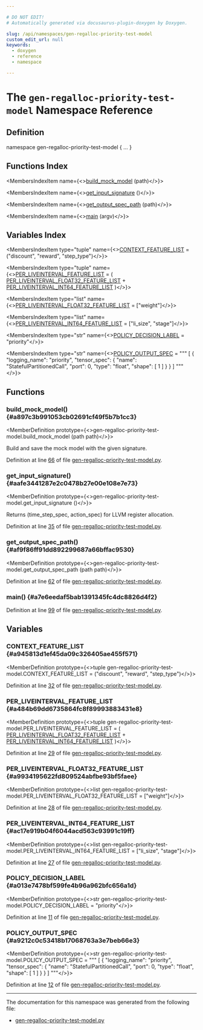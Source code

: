 ```yaml
---

# DO NOT EDIT!
# Automatically generated via docusaurus-plugin-doxygen by Doxygen.

slug: /api/namespaces/gen-regalloc-priority-test-model
custom_edit_url: null
keywords:
  - doxygen
  - reference
  - namespace

---
```





# The `gen-regalloc-priority-test-model` Namespace Reference

<DoxygenPage pluginConfig={pluginConfig}>



## Definition

<CodeBlock>namespace gen-regalloc-priority-test-model &#123; ... &#125;</CodeBlock>

## Functions Index

<MembersIndex>

<MembersIndexItem
  name={<><a href="#a897c3b991053cb02691cf49f5b7b1cc3">build&#95;mock&#95;model</a> (path)</>}>
</MembersIndexItem>

<MembersIndexItem
  name={<><a href="#aafe3441287e2c0478b27e00e108e7e73">get&#95;input&#95;signature</a> ()</>}>
</MembersIndexItem>

<MembersIndexItem
  name={<><a href="#af9f86ff91dd892299687a66bffac9530">get&#95;output&#95;spec&#95;path</a> (path)</>}>
</MembersIndexItem>

<MembersIndexItem
  name={<><a href="#a7e6eedaf5bab1391345fc4dc8826d4f2">main</a> (argv)</>}>
</MembersIndexItem>

</MembersIndex>

## Variables Index

<MembersIndex>

<MembersIndexItem
  type="tuple"
  name={<><a href="#a945813d1ef45da09c326405ae455f571">CONTEXT&#95;FEATURE&#95;LIST</a> =  (&quot;discount&quot;, &quot;reward&quot;, &quot;step&#95;type&quot;)</>}>
</MembersIndexItem>

<MembersIndexItem
  type="tuple"
  name={<><a href="#a484b69dd6735864fc8f89993883431e8">PER&#95;LIVEINTERVAL&#95;FEATURE&#95;LIST</a> =  (
    <a href="#a9934195622fd809524abfbe93bf5faee">PER&#95;LIVEINTERVAL&#95;FLOAT32&#95;FEATURE&#95;LIST</a> + <a href="#ac17e919b04f6044acd563c93991c19ff">PER&#95;LIVEINTERVAL&#95;INT64&#95;FEATURE&#95;LIST</a>
)</>}>
</MembersIndexItem>

<MembersIndexItem
  type="list"
  name={<><a href="#a9934195622fd809524abfbe93bf5faee">PER&#95;LIVEINTERVAL&#95;FLOAT32&#95;FEATURE&#95;LIST</a> =  &#91;&quot;weight&quot;&#93;</>}>
</MembersIndexItem>

<MembersIndexItem
  type="list"
  name={<><a href="#ac17e919b04f6044acd563c93991c19ff">PER&#95;LIVEINTERVAL&#95;INT64&#95;FEATURE&#95;LIST</a> =  &#91;&quot;li&#95;size&quot;, &quot;stage&quot;&#93;</>}>
</MembersIndexItem>

<MembersIndexItem
  type="str"
  name={<><a href="#a013e7478bf599fe4b96a962bfc656a1d">POLICY&#95;DECISION&#95;LABEL</a> =  &quot;priority&quot;</>}>
</MembersIndexItem>

<MembersIndexItem
  type="str"
  name={<><a href="#a9212c0c53418b17068763a3e7beb66e3">POLICY&#95;OUTPUT&#95;SPEC</a> =  &quot;&quot;&quot;
&#91;
    &#123;
        &quot;logging&#95;name&quot;: &quot;priority&quot;, 
        &quot;tensor&#95;spec&quot;: &#123;
            &quot;name&quot;: &quot;StatefulPartitionedCall&quot;, 
            &quot;port&quot;: 0, 
            &quot;type&quot;: &quot;float&quot;, 
            &quot;shape&quot;: &#91;
                1
            &#93;
        &#125;
    &#125;
&#93;
&quot;&quot;&quot;</>}>
</MembersIndexItem>

</MembersIndex>


<SectionDefinition>

## Functions

### build&#95;mock&#95;model() {#a897c3b991053cb02691cf49f5b7b1cc3}

<MemberDefinition
  prototype={<>gen-regalloc-priority-test-model.build&#95;mock&#95;model (path path)</>}>

<CodeBlock>Build and save the mock model with the given signature.</CodeBlock>

Definition at line <a href="/docs/api/files/lib/lib/analysis/lib/analysis/models/gen-regalloc-priority-test-model-py/#l00066">66</a> of file <a href="/docs/api/files/lib/lib/analysis/lib/analysis/models/gen-regalloc-priority-test-model-py">gen-regalloc-priority-test-model.py</a>.
</MemberDefinition>

### get&#95;input&#95;signature() {#aafe3441287e2c0478b27e00e108e7e73}

<MemberDefinition
  prototype={<>gen-regalloc-priority-test-model.get&#95;input&#95;signature ()</>}>

<CodeBlock>Returns (time&#95;step&#95;spec, action&#95;spec) for LLVM register allocation.</CodeBlock>

Definition at line <a href="/docs/api/files/lib/lib/analysis/lib/analysis/models/gen-regalloc-priority-test-model-py/#l00035">35</a> of file <a href="/docs/api/files/lib/lib/analysis/lib/analysis/models/gen-regalloc-priority-test-model-py">gen-regalloc-priority-test-model.py</a>.
</MemberDefinition>

### get&#95;output&#95;spec&#95;path() {#af9f86ff91dd892299687a66bffac9530}

<MemberDefinition
  prototype={<>gen-regalloc-priority-test-model.get&#95;output&#95;spec&#95;path (path path)</>}>

Definition at line <a href="/docs/api/files/lib/lib/analysis/lib/analysis/models/gen-regalloc-priority-test-model-py/#l00062">62</a> of file <a href="/docs/api/files/lib/lib/analysis/lib/analysis/models/gen-regalloc-priority-test-model-py">gen-regalloc-priority-test-model.py</a>.
</MemberDefinition>

### main() {#a7e6eedaf5bab1391345fc4dc8826d4f2}

<MemberDefinition
  prototype="gen-regalloc-priority-test-model.main (argv argv)">

Definition at line <a href="/docs/api/files/lib/lib/analysis/lib/analysis/models/gen-regalloc-priority-test-model-py/#l00099">99</a> of file <a href="/docs/api/files/lib/lib/analysis/lib/analysis/models/gen-regalloc-priority-test-model-py">gen-regalloc-priority-test-model.py</a>.
</MemberDefinition>

</SectionDefinition>

<SectionDefinition>

## Variables

### CONTEXT&#95;FEATURE&#95;LIST {#a945813d1ef45da09c326405ae455f571}

<MemberDefinition
  prototype={<>tuple gen-regalloc-priority-test-model.CONTEXT&#95;FEATURE&#95;LIST =  (&quot;discount&quot;, &quot;reward&quot;, &quot;step&#95;type&quot;)</>}>

Definition at line <a href="/docs/api/files/lib/lib/analysis/lib/analysis/models/gen-regalloc-priority-test-model-py/#l00032">32</a> of file <a href="/docs/api/files/lib/lib/analysis/lib/analysis/models/gen-regalloc-priority-test-model-py">gen-regalloc-priority-test-model.py</a>.
</MemberDefinition>

### PER&#95;LIVEINTERVAL&#95;FEATURE&#95;LIST {#a484b69dd6735864fc8f89993883431e8}

<MemberDefinition
  prototype={<>tuple gen-regalloc-priority-test-model.PER&#95;LIVEINTERVAL&#95;FEATURE&#95;LIST =  (
    <a href="#a9934195622fd809524abfbe93bf5faee">PER&#95;LIVEINTERVAL&#95;FLOAT32&#95;FEATURE&#95;LIST</a> + <a href="#ac17e919b04f6044acd563c93991c19ff">PER&#95;LIVEINTERVAL&#95;INT64&#95;FEATURE&#95;LIST</a>
)</>}>

Definition at line <a href="/docs/api/files/lib/lib/analysis/lib/analysis/models/gen-regalloc-priority-test-model-py/#l00029">29</a> of file <a href="/docs/api/files/lib/lib/analysis/lib/analysis/models/gen-regalloc-priority-test-model-py">gen-regalloc-priority-test-model.py</a>.
</MemberDefinition>

### PER&#95;LIVEINTERVAL&#95;FLOAT32&#95;FEATURE&#95;LIST {#a9934195622fd809524abfbe93bf5faee}

<MemberDefinition
  prototype={<>list gen-regalloc-priority-test-model.PER&#95;LIVEINTERVAL&#95;FLOAT32&#95;FEATURE&#95;LIST =  &#91;&quot;weight&quot;&#93;</>}>

Definition at line <a href="/docs/api/files/lib/lib/analysis/lib/analysis/models/gen-regalloc-priority-test-model-py/#l00028">28</a> of file <a href="/docs/api/files/lib/lib/analysis/lib/analysis/models/gen-regalloc-priority-test-model-py">gen-regalloc-priority-test-model.py</a>.
</MemberDefinition>

### PER&#95;LIVEINTERVAL&#95;INT64&#95;FEATURE&#95;LIST {#ac17e919b04f6044acd563c93991c19ff}

<MemberDefinition
  prototype={<>list gen-regalloc-priority-test-model.PER&#95;LIVEINTERVAL&#95;INT64&#95;FEATURE&#95;LIST =  &#91;&quot;li&#95;size&quot;, &quot;stage&quot;&#93;</>}>

Definition at line <a href="/docs/api/files/lib/lib/analysis/lib/analysis/models/gen-regalloc-priority-test-model-py/#l00027">27</a> of file <a href="/docs/api/files/lib/lib/analysis/lib/analysis/models/gen-regalloc-priority-test-model-py">gen-regalloc-priority-test-model.py</a>.
</MemberDefinition>

### POLICY&#95;DECISION&#95;LABEL {#a013e7478bf599fe4b96a962bfc656a1d}

<MemberDefinition
  prototype={<>str gen-regalloc-priority-test-model.POLICY&#95;DECISION&#95;LABEL =  &quot;priority&quot;</>}>

Definition at line <a href="/docs/api/files/lib/lib/analysis/lib/analysis/models/gen-regalloc-priority-test-model-py/#l00011">11</a> of file <a href="/docs/api/files/lib/lib/analysis/lib/analysis/models/gen-regalloc-priority-test-model-py">gen-regalloc-priority-test-model.py</a>.
</MemberDefinition>

### POLICY&#95;OUTPUT&#95;SPEC {#a9212c0c53418b17068763a3e7beb66e3}

<MemberDefinition
  prototype={<>str gen-regalloc-priority-test-model.POLICY&#95;OUTPUT&#95;SPEC =  &quot;&quot;&quot;
&#91;
    &#123;
        &quot;logging&#95;name&quot;: &quot;priority&quot;, 
        &quot;tensor&#95;spec&quot;: &#123;
            &quot;name&quot;: &quot;StatefulPartitionedCall&quot;, 
            &quot;port&quot;: 0, 
            &quot;type&quot;: &quot;float&quot;, 
            &quot;shape&quot;: &#91;
                1
            &#93;
        &#125;
    &#125;
&#93;
&quot;&quot;&quot;</>}>

Definition at line <a href="/docs/api/files/lib/lib/analysis/lib/analysis/models/gen-regalloc-priority-test-model-py/#l00012">12</a> of file <a href="/docs/api/files/lib/lib/analysis/lib/analysis/models/gen-regalloc-priority-test-model-py">gen-regalloc-priority-test-model.py</a>.
</MemberDefinition>

</SectionDefinition>

<hr/>

The documentation for this namespace was generated from the following file:

<ul>
<li><a href="/docs/api/files/lib/lib/analysis/lib/analysis/models/gen-regalloc-priority-test-model-py">gen-regalloc-priority-test-model.py</a></li>
</ul>

</DoxygenPage>
